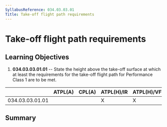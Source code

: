 ```yaml
---
SyllabusReference: 034.03.03.01
Title: Take-off flight path requirements
---
```


# Take-off flight path requirements

## Learning Objectives

1.  **034.03.03.01.01** -- State the height above the take-off surface at which
    at least the requirements for the take-off flight path for Performance Class
    1 are to be met.

|                 | ATPL(A) | CPL(A) | ATPL(H)/IR | ATPL(H)/VFR | CPL(H) | IR  | CBIR(A) |
| --------------- | ------- | ------ | ---------- | ----------- | ------ | --- | ------- |
| 034.03.03.01.01 |         |        | X          | X           |        |     |         |

## Summary
